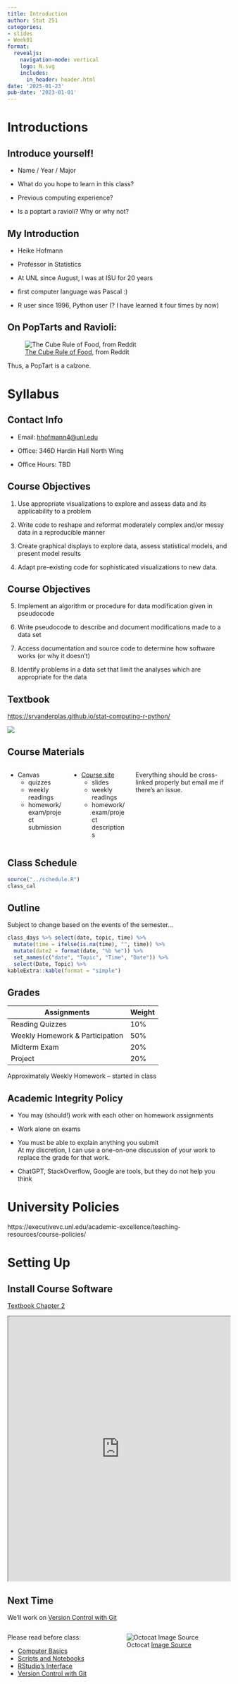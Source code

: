 ```yaml
---
title: Introduction
author: Stat 251
categories:
- slides
- Week01
format:
  revealjs:
    navigation-mode: vertical
    logo: N.svg
    includes:
      in_header: header.html
date: '2025-01-23'
pub-date: '2023-01-01'
---
```


# Introductions

## Introduce yourself!

- Name / Year / Major

- What do you hope to learn in this class?

- Previous computing experience?

- Is a poptart a ravioli? Why or why not?

## My Introduction

- Heike Hofmann

- Professor in Statistics 

- At UNL since August, I was at ISU for 20 years

- first computer language was Pascal :) 

- R user since 1996, Python user (? I have learned it four times by now)


## On PopTarts and Ravioli:

![[[The Cube Rule of Food](https://www.reddit.com/r/coolguides/comments/ri0kvs/the_cube_rule_of_food_identification/), from Reddit]{.small}](fig/cube_rule_food.jpg)

Thus, a PopTart is a calzone. 

# Syllabus

## Contact Info

- Email: [hhofmann4@unl.edu](mailto:hhofmann4@unl.edu?subject=Stat251)

- Office: 346D Hardin Hall North Wing

- Office Hours: TBD    

## Course Objectives

:::  {.fragment}
1. Use appropriate visualizations to explore and assess data and its applicability to a problem
:::

:::  {.fragment}
2. Write code to reshape and reformat moderately complex and/or messy data in a reproducible manner
:::

:::  {.fragment}
3. Create graphical displays to explore data, assess statistical models, and present model results 
:::

:::  {.fragment}
4. Adapt pre-existing code for sophisticated visualizations to new data. 
:::

## Course Objectives

:::  {.fragment}
5. Implement an algorithm or procedure for data modification given in pseudocode 
:::

:::  {.fragment}
6. Write pseudocode to describe and document modifications made to a data set 
:::

:::  {.fragment}
7. Access documentation and source code to determine how software works (or why it doesn't) 
:::

:::  {.fragment}
8. Identify problems in a data set that limit the analyses which are appropriate for the data
:::

## Textbook

[https://srvanderplas.github.io/stat-computing-r-python/](https://srvanderplas.github.io/stat-computing-r-python/)

![](https://srvanderplas.github.io/stat-computing-r-python/build_deps/cover.png){fig-alt="Cover image of the textbook"}

## Course Materials
::: columns
::: column
- Canvas 
  - quizzes
  - weekly readings
  - homework/exam/project submission
  
:::

::: column
- [Course site](https://unl-statistics.github.io/unl-stat251/)
  - slides
  - weekly readings
  - homework/exam/project descriptions
  
:::

[Everything should be cross-linked properly but email me if there's an issue.]{.small}
:::

## Class Schedule

```r
source("../schedule.R")
class_cal
```

## Outline  {.scrollable .smaller}
Subject to change based on the events of the semester...

```r
class_days %>% select(date, topic, time) %>%
  mutate(time = ifelse(is.na(time), "", time)) %>%
  mutate(date2 = format(date, "%b %e")) %>%
  set_names(c("date", "Topic", "Time", "Date")) %>%
  select(Date, Topic) %>%
kableExtra::kable(format = "simple")
```

## Grades


Assignments | Weight
----- | -----
Reading Quizzes | 10%
Weekly Homework & Participation | 50% 
Midterm Exam | 20%
Project | 20%

Approximately Weekly Homework -- started in class

## Academic Integrity Policy {.r-fit-text}

- You may (should!) work with each other on homework assignments

- Work alone on exams

- You must be able to explain anything you submit    
[At my discretion, I can use a one-on-one discussion of your work to replace the grade for that work.]{.smaller}

- ChatGPT, StackOverflow, Google are tools, but they do not help you think

# University Policies

https://executivevc.unl.edu/academic-excellence/teaching-resources/course-policies/

# Setting Up

## Install Course Software

[Textbook Chapter 2](https://srvanderplas.github.io/stat-computing-r-python/part-tools/02-setting-up-computer.html)

```{=html}
<iframe width="100%" height="600px" src="https://srvanderplas.github.io/stat-computing-r-python/part-tools/02-setting-up-computer.html" title="Setting Up"></iframe>

```

## Next Time

We'll work on [Version Control with Git](https://srvanderplas.github.io/stat-computing-r-python/part-tools/05-git-and-github.html)

::: columns
::: column
Please read before class: 

- [Computer Basics](https://srvanderplas.github.io/stat-computing-r-python/part-tools/01-computer-basics.html)
- [Scripts and Notebooks](https://srvanderplas.github.io/stat-computing-r-python/part-tools/03-scripts-notebooks.html)
- [RStudio's Interface](https://srvanderplas.github.io/stat-computing-r-python/part-tools/04-Rstudio-interface.html)
- [Version Control with Git](https://srvanderplas.github.io/stat-computing-r-python/part-tools/05-git-and-github.html)
:::
::: column
![[Octocat [Image Source](https://github.com/octocat)]{.small}](fig/octocat.png)
:::
:::
